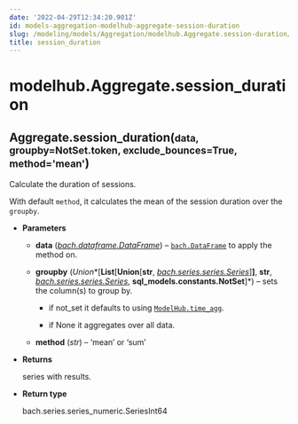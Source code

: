 ```yaml
---
date: '2022-04-29T12:34:20.901Z'
id: models-aggregation-modelhub-aggregate-session-duration
slug: /modeling/models/Aggregation/modelhub.Aggregate.session-duration/
title: session_duration
---
```


# modelhub.Aggregate.session_duration

<div class="method">
<h2 class="signature-class"><span class="additional-name">Aggregate.</span><span class="name">session_duration(</span><small class="parameter-list"><span class="parameter" id="data">data</span>, <span class="parameter" id="groupby">groupby=NotSet.token</span>, <span class="parameter" id="exclude_bounces">exclude_bounces=True</span>, <span class="parameter" id="method">method='mean'</span></small>)</h2>


<div class="content">

Calculate the duration of sessions.

With default `method`, it calculates the mean of the session duration over the `groupby`.


* **Parameters**

    
    * **data** ([*bach.dataframe.DataFrame*](/docs/modeling/bach/api-reference/DataFrame/bach.DataFrame/#bach.DataFrame)) – [`bach.DataFrame`](/docs/modeling/bach/api-reference/DataFrame/bach.DataFrame/#bach.DataFrame) to apply the method on.


    * **groupby** (*Union**[**List**[**Union**[**str**, *[*bach.series.series.Series*](/docs/modeling/bach/api-reference/Series/bach.Series/#bach.Series)*]**]**, **str**, *[*bach.series.series.Series*](/docs/modeling/bach/api-reference/Series/bach.Series/#bach.Series)*, **sql_models.constants.NotSet**]*) – sets the column(s) to group by.


        * if not_set it defaults to using [`ModelHub.time_agg`](/docs/modeling/modelhub-api-reference/ModelHub/modelhub.ModelHub.time-agg/#modelhub.ModelHub.time-agg).


        * if None it aggregates over all data.



    * **method** (*str*) – ‘mean’ or ‘sum’



* **Returns**

    series with results.



* **Return type**

    bach.series.series_numeric.SeriesInt64



</div>

</div>
